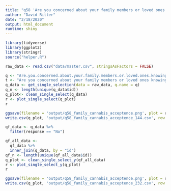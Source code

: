 ```yaml
---
title: "q58 'Are you concerned about your family members or loved ones knowing about your cannabis use?'"
author: "David Ritter"
date: "2/18/2020"
output: html_document
runtime: shiny
---
```


```r
library(tidyverse)
library(ggplot2)
library(stringr)
source("helper.R")
```

```r
raw_data <- read.csv("data/master.csv", stringsAsFactors = FALSE)
```

```r
q <- "Are.you.concerned.about.your.family.members.or.loved.ones.knowing.about.your.cannabis.use."
t <- "Are you concerned about your family members or loved ones knowing about your cannabis use?"
q_data <- get_single_selection(data = raw_data, q.name = q)
q_n <- length(unique(q_data$id))
q_plot<- clean_single_select(q_data)
r <- plot_single_select(q_plot)
r
```

```r
ggsave(filename = 'output/q58_family_cannabis_acceptence.png', plot = r, device = 'png')
write.csv(q_plot, 'output/q58_family_cannabis_acceptence_144.csv', row.names = FALSE)
```

```r
qf_data <- q_data %>%
  filter(response == "No")
```

```r
qf_all_data <- 
  qf_data %>%
  inner_join(q_data, by = "id")
qf_n <- length(unique(qf_all_data$id))
q_plot <- clean_single_select_y(qf_all_data)
r <- plot_single_select_y(q_plot)
r
```

```r
ggsave(filename = 'output/q58_family_cannabis_acceptence.png', plot = r, device = 'png')
write.csv(q_plot, 'output/q58_family_cannabis_acceptence_232.csv', row.names = FALSE)
```
